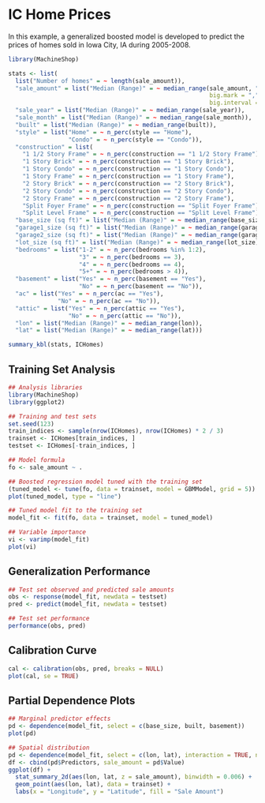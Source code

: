 # IC Home Prices

In this example, a generalized boosted model is developed to predict the prices of homes sold in Iowa City, IA during 2005-2008.

```r
library(MachineShop)

stats <- list(
  list("Number of homes" = ~ length(sale_amount)),
  "sale_amount" = list("Median (Range)" = ~ median_range(sale_amount, "$",
                                                         big.mark = ",",
                                                         big.interval = 3)),
  "sale_year" = list("Median (Range)" = ~ median_range(sale_year)),
  "sale_month" = list("Median (Range)" = ~ median_range(sale_month)),
  "built" = list("Median (Range)" = ~ median_range(built)),
  "style" = list("Home" = ~ n_perc(style == "Home"),
                 "Condo" = ~ n_perc(style == "Condo")),
  "construction" = list(
    "1 1/2 Story Frame" = ~ n_perc(construction == "1 1/2 Story Frame"),
    "1 Story Brick" = ~ n_perc(construction == "1 Story Brick"),
    "1 Story Condo" = ~ n_perc(construction == "1 Story Condo"),
    "1 Story Frame" = ~ n_perc(construction == "1 Story Frame"),
    "2 Story Brick" = ~ n_perc(construction == "2 Story Brick"),
    "2 Story Condo" = ~ n_perc(construction == "2 Story Condo"),
    "2 Story Frame" = ~ n_perc(construction == "2 Story Frame"),
    "Split Foyer Frame" = ~ n_perc(construction == "Split Foyer Frame"),
    "Split Level Frame" = ~ n_perc(construction == "Split Level Frame")),
  "base_size (sq ft)" = list("Median (Range)" = ~ median_range(base_size)),
  "garage1_size (sq ft)" = list("Median (Range)" = ~ median_range(garage1_size)),
  "garage2_size (sq ft)" = list("Median (Range)" = ~ median_range(garage2_size)),
  "lot_size (sq ft)" = list("Median (Range)" = ~ median_range(lot_size)),
  "bedrooms" = list("1-2" = ~ n_perc(bedrooms %in% 1:2),
                    "3" = ~ n_perc(bedrooms == 3),
                    "4" = ~ n_perc(bedrooms == 4),
                    "5+" = ~ n_perc(bedrooms > 4)),
  "basement" = list("Yes" = ~ n_perc(basement == "Yes"),
                    "No" = ~ n_perc(basement == "No")),
  "ac" = list("Yes" = ~ n_perc(ac == "Yes"),
              "No" = ~ n_perc(ac == "No")),
  "attic" = list("Yes" = ~ n_perc(attic == "Yes"),
                 "No" = ~ n_perc(attic == "No")),
  "lon" = list("Median (Range)" = ~ median_range(lon)),
  "lat" = list("Median (Range)" = ~ median_range(lat)))

summary_kbl(stats, ICHomes)
```


## Training Set Analysis

```r
## Analysis libraries
library(MachineShop)
library(ggplot2)

## Training and test sets
set.seed(123)
train_indices <- sample(nrow(ICHomes), nrow(ICHomes) * 2 / 3)
trainset <- ICHomes[train_indices, ]
testset <- ICHomes[-train_indices, ]

## Model formula
fo <- sale_amount ~ .

## Boosted regression model tuned with the training set
(tuned_model <- tune(fo, data = trainset, model = GBMModel, grid = 5))
plot(tuned_model, type = "line")
```

```r
## Tuned model fit to the training set
model_fit <- fit(fo, data = trainset, model = tuned_model)

## Variable importance
vi <- varimp(model_fit)
plot(vi)
```


## Generalization Performance

```r
## Test set observed and predicted sale amounts
obs <- response(model_fit, newdata = testset)
pred <- predict(model_fit, newdata = testset)

## Test set performance
performance(obs, pred)
```


## Calibration Curve

```r
cal <- calibration(obs, pred, breaks = NULL)
plot(cal, se = TRUE)
```


## Partial Dependence Plots

```r
## Marginal predictor effects
pd <- dependence(model_fit, select = c(base_size, built, basement))
plot(pd)
```

```r
## Spatial distribution
pd <- dependence(model_fit, select = c(lon, lat), interaction = TRUE, n = 25)
df <- cbind(pd$Predictors, sale_amount = pd$Value)
ggplot(df) +
  stat_summary_2d(aes(lon, lat, z = sale_amount), binwidth = 0.006) +
  geom_point(aes(lon, lat), data = trainset) +
  labs(x = "Longitude", y = "Latitude", fill = "Sale Amount")
```
